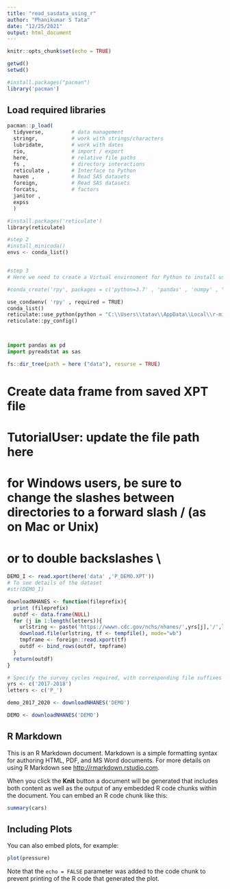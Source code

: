 ---
title: "read_sasdata_using_r"
author: "Phanikumar S Tata"
date: "12/25/2021"
output: html_document
---

```{r setup, include=FALSE}
knitr::opts_chunk$set(echo = TRUE)
```

```{r}
getwd()
setwd()
```




```{r}
#install.packages("pacman")
library('pacman')
```
## Load required libraries

```{r}
pacman::p_load(
  tidyverse,         # data management
  stringr,           # work with strings/characters
  lubridate,         # work with dates
  rio,               # import / export
  here,              # relative file paths
  fs ,               # directory interactions
  reticulate ,       # Interface to Python
  haven ,            # Read SAS datasets 
  foreign,           # Read SAS datasets
  forcats,           # factors
  janitor , 
  expss
  ) 
```




```{python}

#install.packages('reticulate')
library(reticulate)

#step 2 
#install_minicoda()
envs <- conda_list()


#step 3 
# Here we need to create a Virtual envirnoment for Python to install use conda_create 

#conda_create('rpy', packages = c('python=3.7' , 'pandas' , 'numpy' , "pyreadstat"))

use_condaenv( 'rpy' , required = TRUE) 
conda_list()
reticulate::use_python(python = "C:\\Users\\tatav\\AppData\\Local\\r-miniconda\\envs\\rpy\\python.exe" , required = TRUE)
reticulate::py_config()



import pandas as pd
import pyreadstat as sas
```




```{r}
fs::dir_tree(path = here ("data"), resurse = TRUE)
```
 
# Create data frame from saved XPT file
# TutorialUser: update the file path here
# for Windows users, be sure to change the slashes between directories to a forward slash / (as on Mac or Unix) 
#  or to double backslashes \\

```{r}
DEMO_I <- read.xport(here('data' ,'P_DEMO.XPT'))
# To see details of the dataset
#str(DEMO_I)
```

```{r}
downloadNHANES <- function(fileprefix){
  print (fileprefix)
  outdf <- data.frame(NULL)
  for (j in 1:length(letters)){
    urlstring <- paste('https://wwwn.cdc.gov/nchs/nhanes/',yrs[j],'/',letters[j],fileprefix,'.XPT', sep='')
    download.file(urlstring, tf <- tempfile(), mode="wb")
    tmpframe <- foreign::read.xport(tf)
    outdf <- bind_rows(outdf, tmpframe)
  }
  return(outdf)
}

# Specify the survey cycles required, with corresponding file suffixes
yrs <- c('2017-2018')
letters <- c('P_')

```

```{r}
demo_2017_2020 <- downloadNHANES('DEMO')
```


```{r}
DEMO <- downloadNHANES('DEMO')
```


## R Markdown

This is an R Markdown document. Markdown is a simple formatting syntax for authoring HTML, PDF, and MS Word documents. For more details on using R Markdown see <http://rmarkdown.rstudio.com>.

When you click the **Knit** button a document will be generated that includes both content as well as the output of any embedded R code chunks within the document. You can embed an R code chunk like this:

```{r cars}
summary(cars)
```

## Including Plots

You can also embed plots, for example:

```{r pressure, echo=FALSE}
plot(pressure)
```

Note that the `echo = FALSE` parameter was added to the code chunk to prevent printing of the R code that generated the plot.
